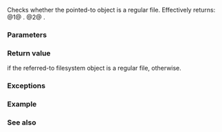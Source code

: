 {{cpp/filesystem/directory_entry/title|is_regular_file}}
{{cpp/filesystem/directory_entry/navbar}}
{{dcl begin}}
{{dcl|num=1|since=c++17|
bool is_regular_file() const;
}}
{{dcl|num=2|since=c++17|
bool is_regular_file( std::error_code&amp; ec ) const noexcept;
}}
{{dcl end}}

Checks whether the pointed-to object is a regular file. Effectively returns:
@1@ {{c|std::filesystem::is_regular_file(status())}}.
@2@ {{c|std::filesystem::is_regular_file(status(ec))}}.

===Parameters===
{{par begin}}
{{par|ec|out-parameter for error reporting in the non-throwing overload}}
{{par end}}

===Return value===
{{c|true}} if the referred-to filesystem object is a regular file, {{c|false}} otherwise.

===Exceptions===
{{cpp/filesystem/error_handling|p|throw=1/2}}

===Example===
{{example
|code=
#include &lt;filesystem&gt;
#include &lt;iostream&gt;
#include &lt;string&gt;

namespace fs = std::filesystem;

int main(int argc, const char* argv[])
{
    // Print out all regular files in a directory 'dir'.
    try
    {
        const auto dir{argc == 2 ? fs::path{argv[1]} : fs::current_path()};

        std::cout &lt;&lt; "Current dir: " &lt;&lt; dir &lt;&lt; '\n'
                  &lt;&lt; std::string(40, '-') &lt;&lt; '\n';

        for (fs::directory_entry const&amp; entry : fs::directory_iterator(dir))
            if (entry.is_regular_file())
                std::cout &lt;&lt; entry.path().filename() &lt;&lt; '\n';
    }
    catch(const fs::filesystem_error&amp; e)
    {
        std::cout &lt;&lt; e.what() &lt;&lt; '\n';
    }
}
|p=true
|output=
Current dir: "/tmp/1588616534.9884143"
----------------------------------------
"main.cpp"
"a.out"
}}

===See also===
{{dsc begin}}
{{dsc inc|cpp/filesystem/dsc is_regular_file}}
{{dsc end}}

{{langlinks|de|es|fr|it|ja|pt|ru|zh}}